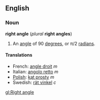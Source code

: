 ==English==
===Noun===
'''right angle''' (''plural'' '''right angles''')

#An [[angle]] of 90 [[degree]]s, or &pi;/2 [[radian]]s.

====Translations====
*French: [[angle droit]] ''m''
*Italian: [[angolo retto]] ''m''
*[[Polish]]: [[kąt prosty]] ''m''
*Swedish: [[rät vinkel]] ''c''

[[gl:Right angle]]